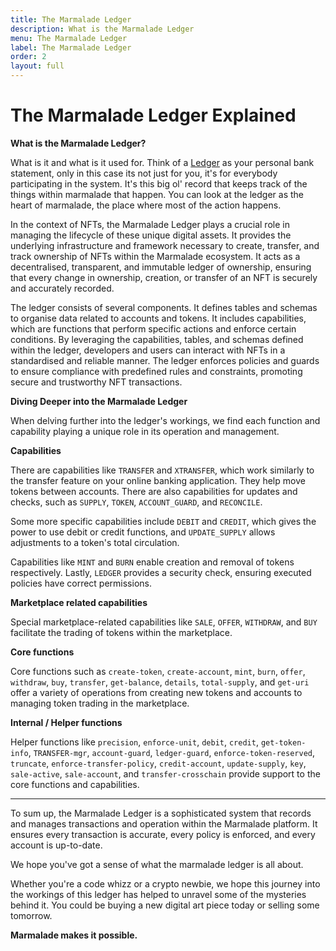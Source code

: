 ```yaml
---
title: The Marmalade Ledger
description: What is the Marmalade Ledger
menu: The Marmalade Ledger
label: The Marmalade Ledger
order: 2
layout: full
---
```


# The Marmalade Ledger Explained

**What is the Marmalade Ledger?**

What is it and what is it used for. Think of a
[Ledger](https://github.com/kadena-io/marmalade/blob/v2/pact/ledger.pact) as
your personal bank statement, only in this case its not just for you, it's for
everybody participating in the system. It's this big ol' record that keeps track
of the things within marmalade that happen. You can look at the ledger as the
heart of marmalade, the place where most of the action happens.

In the context of NFTs, the Marmalade Ledger plays a crucial role in managing
the lifecycle of these unique digital assets. It provides the underlying
infrastructure and framework necessary to create, transfer, and track ownership
of NFTs within the Marmalade ecosystem. It acts as a decentralised, transparent,
and immutable ledger of ownership, ensuring that every change in ownership,
creation, or transfer of an NFT is securely and accurately recorded.

The ledger consists of several components. It defines tables and schemas to
organise data related to accounts and tokens. It includes capabilities, which
are functions that perform specific actions and enforce certain conditions. By
leveraging the capabilities, tables, and schemas defined within the ledger,
developers and users can interact with NFTs in a standardised and reliable
manner. The ledger enforces policies and guards to ensure compliance with
predefined rules and constraints, promoting secure and trustworthy NFT
transactions.

**Diving Deeper into the Marmalade Ledger**

When delving further into the ledger's workings, we find each function and
capability playing a unique role in its operation and management.

**Capabilities**

There are capabilities like `TRANSFER` and `XTRANSFER`, which work similarly to
the transfer feature on your online banking application. They help move tokens
between accounts. There are also capabilities for updates and checks, such as
`SUPPLY`, `TOKEN`, `ACCOUNT_GUARD`, and `RECONCILE`.

Some more specific capabilities include `DEBIT` and `CREDIT`, which gives the
power to use debit or credit functions, and `UPDATE_SUPPLY` allows adjustments
to a token's total circulation.

Capabilities like `MINT` and `BURN` enable creation and removal of tokens
respectively. Lastly, `LEDGER` provides a security check, ensuring executed
policies have correct permissions.

**Marketplace related capabilities**

Special marketplace-related capabilities like `SALE`, `OFFER`, `WITHDRAW`, and
`BUY` facilitate the trading of tokens within the marketplace.

**Core functions**

Core functions such as `create-token`, `create-account`, `mint`, `burn`,
`offer`, `withdraw`, `buy`, `transfer`, `get-balance`, `details`,
`total-supply`, and `get-uri` offer a variety of operations from creating new
tokens and accounts to managing token trading in the marketplace.

**Internal / Helper functions**

Helper functions like `precision`, `enforce-unit`, `debit`, `credit`,
`get-token-info`, `TRANSFER-mgr`, `account-guard`, `ledger-guard`,
`enforce-token-reserved`, `truncate`, `enforce-transfer-policy`,
`credit-account`, `update-supply`, `key`, `sale-active`, `sale-account`, and
`transfer-crosschain` provide support to the core functions and capabilities.

---

To sum up, the Marmalade Ledger is a sophisticated system that records and
manages transactions and operation within the Marmalade platform. It ensures
every transaction is accurate, every policy is enforced, and every account is
up-to-date.

We hope you've got a sense of what the marmalade ledger is all about.

Whether you're a code whizz or a crypto newbie, we hope this journey into the
workings of this ledger has helped to unravel some of the mysteries behind it.
You could be buying a new digital art piece today or selling some tomorrow.

**Marmalade makes it possible.**
